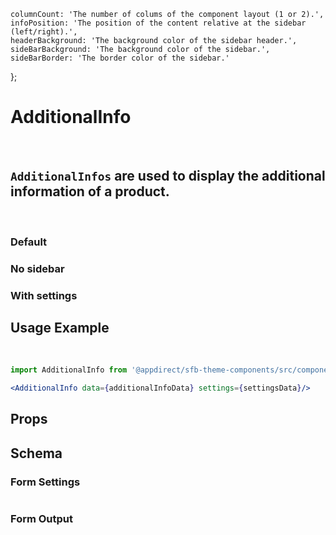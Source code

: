   
    columnCount: 'The number of colums of the component layout (1 or 2).',
    infoPosition: 'The position of the content relative at the sidebar (left/right).',
    headerBackground: 'The background color of the sidebar header.',
    sideBarBackground: 'The background color of the sidebar.',
    sideBarBorder: 'The border color of the sidebar.'
};

<Meta of={AdditionalInfoStories} />

# AdditionalInfo

<br />

## `AdditionalInfos` are used to display the additional information of a product.

<br />

### Default

<Canvas>
  <Story of={AdditionalInfoStories.Default} />
</Canvas>

### No sidebar

<Canvas>
  <Story of={AdditionalInfoStories.NoSidebar} />
</Canvas>

### With settings

<Canvas>
  <Story of={AdditionalInfoStories.WithSettings} />
</Canvas>

## Usage Example

<CollapsibleJsonSnippet summary="additionalInfoData" code={additionalInfoMock} />

<br />

<CollapsibleJsonSnippet summary="settingsData" code={getArgs(AdditionalInfo.schema().form)} />

```jsx
import AdditionalInfo from '@appdirect/sfb-theme-components/src/components/product-additional-info/AdditionalInfo';

<AdditionalInfo data={additionalInfoData} settings={settingsData}/>
```

## Props

<ArgsTable of={AdditionalInfo} />

## Schema

### Form Settings

<table>
  <TableContentFromObject obj={additionalInfoSettings} />
</table>

### Form Output

<FormOutput code={AdditionalInfo.schema().form} />

